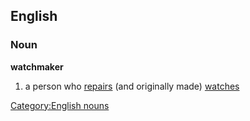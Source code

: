 ==English==
===Noun===
{{wikipedia}}
'''watchmaker'''
#a person who [[repair]]s (and originally made) [[watch]]es
[[Category:English nouns]]